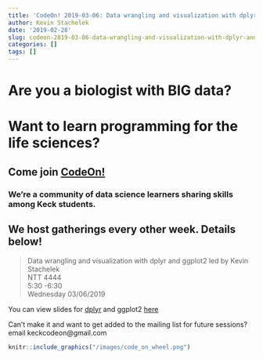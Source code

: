 ```yaml
---
title: 'CodeOn! 2019-03-06: Data wrangling and visualization with dplyr and ggplot2'
author: Kevin Stachelek
date: '2019-02-28'
slug: codeon-2019-03-06-data-wrangling-and-visualization-with-dplyr-and-ggplot2
categories: []
tags: []
---
```


# Are you a biologist with __BIG__ data? 

# Want to learn programming for the life sciences? 

## Come join [CodeOn!](https://keckcodeon.netlify.com) 

### We're a community of data science learners sharing skills among Keck students. 

## We host gatherings every other week. Details below!


> Data wrangling and visualization with dplyr and ggplot2
led by Kevin Stachelek  
NTT 4444  
5:30 -6:30  
Wednesday 03/06/2019

You can view slides for [dplyr](/slides/intro_tidyverse/R/intro_to_dplyr.html) and ggplot2 [here](/slides/intro_tidyverse/R/intro_to_ggplot2.html)

Can't make it and want to get added to the mailing list for future sessions? email keckcodeon@gmail.com

```r
knitr::include_graphics("/images/code_on_wheel.png")
```



